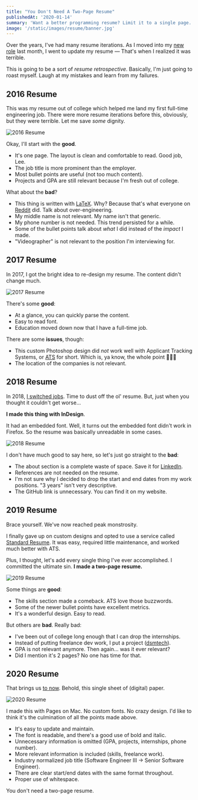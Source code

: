 ```yaml
---
title: "You Don't Need A Two-Page Resume"
publishedAt: '2020-01-14'
summary: 'Want a better programming resume? Limit it to a single page. See how my resume has transformed over the past five years with some actionable advice.'
image: '/static/images/resume/banner.jpg'
---
```


Over the years, I've had many resume iterations. As I moved into my [new role](/blog/2019) last month, I went to update my resume — That's when I realized it was terrible.

This is going to be a sort of _resume retrospective_. Basically, I'm just going to roast myself. Laugh at my mistakes and learn from my failures.

## 2016 Resume

This was my resume out of college which helped me land my first full-time engineering job. There were more resume iterations before this, obviously, but they were terrible.
Let me save _some_ dignity.

![2016 Resume](/static/images/resume/2016.jpg)

Okay, I'll start with the **good**.

- It's one page. The layout is clean and comfortable to read. Good job, Lee.
- The job title is more prominent than the employer.
- Most bullet points are useful (not too much content).
- Projects and GPA are still relevant because I'm fresh out of college.

What about the **bad**?

- This thing is written with [LaTeX](https://www.latex-project.org/). Why? Because that's what everyone on [Reddit](https://www.reddit.com/r/cscareerquestions) did. Talk about over-engineering.
- My middle name is not relevant. My name isn't that generic.
- My phone number is not needed. This trend persisted for a while.
- Some of the bullet points talk about _what_ I did instead of the _impact_ I made.
- "Videographer" is not relevant to the position I'm interviewing for.

## 2017 Resume

In 2017, I got the bright idea to re-design my resume. The content didn't change much.

![2017 Resume](/static/images/resume/2017.jpg)

There's some **good**:

- At a glance, you can quickly parse the content.
- Easy to read font.
- Education moved down now that I have a full-time job.

There are some **issues**, though:

- This custom Photoshop design did _not_ work well with Applicant Tracking Systems, or [ATS](https://en.wikipedia.org/wiki/Applicant_tracking_system) for short. Which is, ya know, the whole point 🤦🏻‍♂️
- The location of the companies is not relevant.

## 2018 Resume

In 2018, [I switched jobs](/blog/joining-hy-vee). Time to dust off the ol' resume. But, just when you thought it couldn't get worse...

**I made this thing with InDesign**.

It had an embedded font. Well, it turns out the embedded font didn't work in Firefox. So the resume was basically unreadable in some cases.

![2018 Resume](/static/images/resume/2018.jpg)

I don't have much good to say here, so let's just go straight to the **bad**:

- The about section is a complete waste of space. Save it for [LinkedIn](https://www.linkedin.com/in/leejamesrobinson/).
- References are not needed on the resume.
- I'm not sure why I decided to drop the start and end dates from my work positions. "3 years" isn't very descriptive.
- The GitHub link is unnecessary. You can find it on my website.

## 2019 Resume

Brace yourself. We've now reached peak monstrosity.

I finally gave up on custom designs and opted to use a service called [Standard Resume](https://standardresume.co/). It was easy, required little maintenance, and worked much better with ATS.

Plus, I thought, let's add every single thing I've ever accomplished. I committed the ultimate sin. **I made a two-page resume.**

![2019 Resume](/static/images/resume/2019.jpg)

Some things are **good**:

- The skills section made a comeback. ATS love those buzzwords.
- Some of the newer bullet points have excellent metrics.
- It's a wonderful design. Easy to read.

But others are **bad**. Really bad:

- I've been out of college long enough that I can drop the internships.
- Instead of putting freelance dev work, I put a project ([dsmtech](https://dsmtech.io)).
- GPA is not relevant anymore. Then again... was it ever relevant?
- Did I mention it's 2 pages? No one has time for that.

## 2020 Resume

That brings us [to now](/robinson-resume-2019.pdf). Behold, this single sheet of (digital) paper.

![2020 Resume](/static/images/resume/2020.jpg)

I made this with Pages on Mac. No custom fonts. No crazy design.
I'd like to think it's the culmination of all the points made above.

- It's easy to update and maintain.
- The font is readable, and there's a good use of bold and italic.
- Unnecessary information is omitted (GPA, projects, internships, phone number).
- More relevant information is included (skills, freelance work).
- Industry normalized job title (Software Engineer III -> Senior Software Engineer).
- There are clear start/end dates with the same format throughout.
- Proper use of whitespace.

You don't need a two-page resume.
